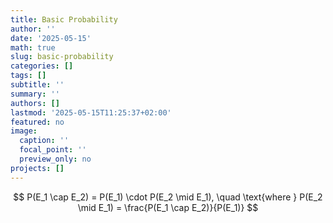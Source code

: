 ```yaml
---
title: Basic Probability
author: ''
date: '2025-05-15'
math: true
slug: basic-probability
categories: []
tags: []
subtitle: ''
summary: ''
authors: []
lastmod: '2025-05-15T11:25:37+02:00'
featured: no
image:
  caption: ''
  focal_point: ''
  preview_only: no
projects: []
---
```



$$
P(E_1 \cap E_2) = P(E_1) \cdot P(E_2 \mid E_1), \quad \text{where } P(E_2 \mid E_1) = \frac{P(E_1 \cap E_2)}{P(E_1)}
$$
